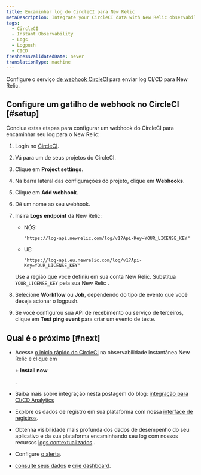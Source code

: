```yaml
---
title: Encaminhar log do CircleCI para New Relic
metaDescription: Integrate your CircleCI data with New Relic observability.
tags:
  - CircleCI
  - Instant Observability
  - Logs
  - Logpush
  - CICD
freshnessValidatedDate: never
translationType: machine
---
```


Configure o serviço [de webhook CircleCI](https://circleci.com/docs/2.0/webhooks/) para enviar log CI/CD para New Relic.

## Configure um gatilho de webhook no CircleCI [#setup]

Conclua estas etapas para configurar um webhook do CircleCI para encaminhar seu log para o New Relic:

1. Login no [CircleCI](https://app.circleci.com/projects).

2. Vá para um de seus projetos do CircleCI.

3. Clique em <DNT>**Project settings**</DNT>.

4. Na barra lateral das configurações do projeto, clique em <DNT>**Webhooks**</DNT>.

5. Clique em <DNT>**Add webhook**</DNT>.

6. Dê um nome ao seu webhook.

7. Insira <DNT>**Logs endpoint**</DNT> da New Relic:

   * NÓS:

     ```
     "https://log-api.newrelic.com/log/v1?Api-Key=YOUR_LICENSE_KEY"
     ```

   * UE:

     ```
     "https://log-api.eu.newrelic.com/log/v1?Api-Key=YOUR_LICENSE_KEY"
     ```

   Use a região que você definiu em sua conta New Relic. Substitua `YOUR_LICENSE_KEY` pela sua New Relic <InlinePopover type="licenseKey"/>.

8. Selecione <DNT>**Workflow**</DNT> ou <DNT>**Job**</DNT>, dependendo do tipo de evento que você deseja acionar o logpush.

9. Se você configurou sua API de recebimento ou serviço de terceiros, clique em <DNT>**Test ping event**</DNT> para criar um evento de teste.

<InstallFeedback/>

## Qual é o próximo [#next]

* Acesse [o início rápido do CircleCI](https://newrelic.com/instant-observability/circleci/39109d3d-b1d8-4366-8ca9-b8925005f727) na observabilidade instantânea New Relic e clique em

  <DNT>**+ Install now**</DNT>

  .

* Saiba mais sobre integração nesta postagem do blog: [integração para CI/CD Analytics](https://newrelic.com/blog/nerdlog/integrations-for-ci-cd-analytics)

* Explore os dados de registro em sua plataforma com nossa [interface de registros](/docs/logs/log-management/ui-data/use-logs-ui/).

* Obtenha visibilidade mais profunda dos dados de desempenho do seu aplicativo e da sua plataforma encaminhando seu log com nossos recursos [logs contextualizados](/docs/logs/enable-log-management-new-relic/configure-logs-context/configure-logs-context-apm-agents/) .

* Configure [o alerta](/docs/alerts-applied-intelligence/new-relic-alerts/alert-conditions/create-alert-conditions/).

* [consulte seus dados](/docs/query-your-data/explore-query-data/get-started/introduction-querying-new-relic-data/) e [crie dashboard](/docs/query-your-data/explore-query-data/dashboards/introduction-dashboards/).